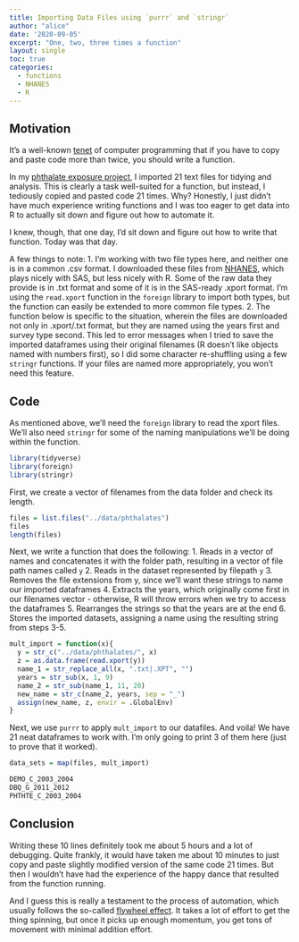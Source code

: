```yaml
---
title: Importing Data Files using `purrr` and `stringr`  
author: "alice"
date: '2020-09-05'
excerpt: "One, two, three times a function"
layout: single
toc: true
categories:
  - functions
  - NHANES
  - R
---
```


## Motivation

It's a well-known [tenet](https://en.wikipedia.org/wiki/Rule_of_three_(computer_programming)) of computer programming that if you have to copy and paste code more than twice, you should write a function.  

In my <a href="../phthalates/">phthalate exposure project</a>, I imported 21 text files for tidying and analysis. This is clearly a task well-suited for a function, but instead, I tediously copied and pasted code 21 times. Why? Honestly, I just didn't have much experience writing functions and I was too eager to get data into R to actually sit down and figure out how to automate it. 

I knew, though, that one day, I'd sit down and figure out how to write that function. Today was that day. 

A few things to note: 
1. I'm working with two file types here, and neither one is in a common .csv format. I downloaded these files from [NHANES](https://wwwn.cdc.gov/nchs/nhanes/default.aspx), which plays nicely with SAS, but less nicely with R. Some of the raw data they provide is in .txt format and some of it is in the SAS-ready .xport format. I'm using the `read.xport` function in the `foreign` library to import both types, but the function can easily be extended to more common file types. 
2. The function below is specific to the situation, wherein the files are downloaded not only in .xport/.txt format, but they are named using the years first and survey type second. This led to error messages when I tried to save the imported dataframes using their original filenames (R doesn't like objects named with numbers first), so I did some character re-shuffling using a few `stringr` functions. If your files are named more appropriately, you won't need this feature.  

## Code

As mentioned above, we'll need the `foreign` library to read the xport files. We'll also need `stringr` for some of the naming manipulations we'll be doing within the function. 
```r
library(tidyverse)
library(foreign)
library(stringr)

```

First, we create a vector of filenames from the data folder and check its length.
```r
files = list.files("../data/phthalates")
files
length(files)

```

Next, we write a function that does the following: 
1. Reads in a vector of names and concatenates it with the folder path, resulting in a vector of file path names called `y`
2. Reads in the dataset represented by filepath `y`
3. Removes the file extensions from y, since we'll want these strings to name our imported dataframes
4. Extracts the years, which originally come first in our filenames vector - otherwise, R will throw errors when we try to access the dataframes
5. Rearranges the strings so that the years are at the end
6. Stores the imported datasets, assigning a name using the resulting string from steps 3-5. 
```r
mult_import = function(x){
  y = str_c("../data/phthalates/", x) 
  z = as.data.frame(read.xport(y))
  name_1 = str_replace_all(x, ".txt|.XPT", "")
  years = str_sub(x, 1, 9)
  name_2 = str_sub(name_1, 11, 20)
  new_name = str_c(name_2, years, sep = "_")
  assign(new_name, z, envir = .GlobalEnv)
}

```

Next, we use `purrr` to apply `mult_import` to our datafiles. And voila! We have 21 neat dataframes to work with. I'm only going to print 3 of them here (just to prove that it worked). 
```r
data_sets = map(files, mult_import)

DEMO_C_2003_2004
DBQ_G_2011_2012
PHTHTE_C_2003_2004

```

## Conclusion

Writing these 10 lines definitely took me about 5 hours and a lot of debugging. Quite frankly, it would have taken me about 10 minutes to just copy and paste slightly modified version of the same code 21 times. But then I wouldn't have had the experience of the happy dance that resulted from the function running. 

And I guess this is really a testament to the process of automation, which usually follows the so-called [flywheel effect](https://www.jimcollins.com/concepts/the-flywheel.html). It takes a lot of effort to get the thing spinning, but once it picks up enough momentum, you get tons of movement with minimal addition effort. 

